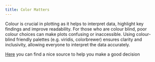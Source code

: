 ```yaml
---
title: Color Matters
---
```


Colour is crucial in plotting as it helps to interpret data, highlight key findings and improve readability. For those who are colour blind, poor colour choices can make plots confusing or inaccessible. Using colour-blind friendly palettes (e.g. viridis, colorbrewer) ensures clarity and inclusivity, allowing everyone to interpret the data accurately.


[Here](https://davidmathlogic.com/colorblind/#%23D81B60-%231E88E5-%23FFC107-%23004D40) you can find a nice source to help you make a good decision